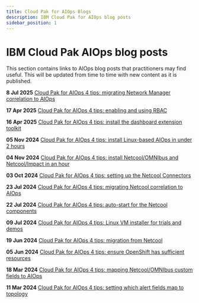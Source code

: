 ```yaml
---
title: Cloud Pak for AIOps Blogs
description: IBM Cloud Pak for AIOps blog posts
sidebar_position: 1
---
```


# IBM Cloud Pak AIOps blog posts

This section contains links to AIOps blog posts that practitioners may find useful. This will be updated from time to time with new content as it is published.

**8 Jul 2025**
[Cloud Pak for AIOps 4 tips: migrating Network Manager correlation to AIOps](
https://community.ibm.com/community/user/blogs/zane-bray1/2025/07/07/cloud-pak-for-aiops-4-tips-migrate-nwm-correlation)

**17 Apr 2025**
[Cloud Pak for AIOps 4 tips: enabling and using RBAC](
https://community.ibm.com/community/user/blogs/zane-bray1/2025/04/17/cloud-pak-for-aiops-4-tips-enabling-and-using-rbac)

**16 Apr 2025**
[Cloud Pak for AIOps 4 tips: install the dashboard extension toolkit](https://community.ibm.com/community/user/blogs/zane-bray1/2025/03/19/cloud-pak-for-aiops-4-tips-dashboard-toolkit)

**05 Nov 2024**
[Cloud Pak for AIOps 4 tips: install Linux-based AIOps in under 2 hours](
https://community.ibm.com/community/user/blogs/zane-bray1/2024/11/05/cloud-pak-for-aiops-4-tips-linux-aiops-2-hours)

**04 Nov 2024**
[Cloud Pak for AIOps 4 tips: install Netcool/OMNIbus and Netcool/Impact in an hour](https://community.ibm.com/community/user/blogs/zane-bray1/2024/11/04/cloud-pak-for-aiops-4-tips-install-omnibus)

**03 Oct 2024**
[Cloud Pak for AIOps 4 tips: setting up the Netcool Connectors](
https://community.ibm.com/community/user/blogs/zane-bray1/2024/10/03/cloud-pak-for-aiops-4-tips-netcool-connectors)

**23 Jul 2024**
[Cloud Pak for AIOps 4 tips: migrating Netcool correlation to AIOps](https://community.ibm.com/community/user/blogs/zane-bray1/2024/07/22/aiops-4-tips-migrating-netcool-correlation)

**22 Jul 2024**
[Cloud Pak for AIOps 4 tips: auto-start for the Netcool components](https://community.ibm.com/community/user/blogs/zane-bray1/2024/07/22/cloud-pak-for-aiops-4-tips-netcool-auto-start)

**09 Jul 2024**
[Cloud Pak for AIOps 4 tips: Linux VM installer for trials and demos](https://community.ibm.com/community/user/blogs/zane-bray1/2024/07/09/cloud-pak-for-aiops-4-tips-linux-vm-installer)

**19 Jun 2024**
[Cloud Pak for AIOps 4 tips: migration from Netcool](https://community.ibm.com/community/user/blogs/zane-bray1/2024/06/19/aiops-4-migration-from-netcool)

**05 Jun 2024**
[Cloud Pak for AIOps 4 tips: ensure OpenShift has sufficient resources](https://community.ibm.com/community/user/blogs/zane-bray1/2024/06/05/aiops-4-tips-ensure-openshift-resources)

**18 Mar 2024**
[Cloud Pak for AIOps 4 tips: mapping Netcool/OMNIbus custom fields to AIOps](https://community.ibm.com/community/user/blogs/zane-bray1/2024/03/18/aiops-4-tips-mapping-omnibus-fields)

**11 Mar 2024**
[Cloud Pak for AIOps 4 tips: setting which alert fields map to topology](https://community.ibm.com/community/user/blogs/zane-bray1/2024/03/11/cloud-pak-for-aiops-tips-setting-which-alert-field)



